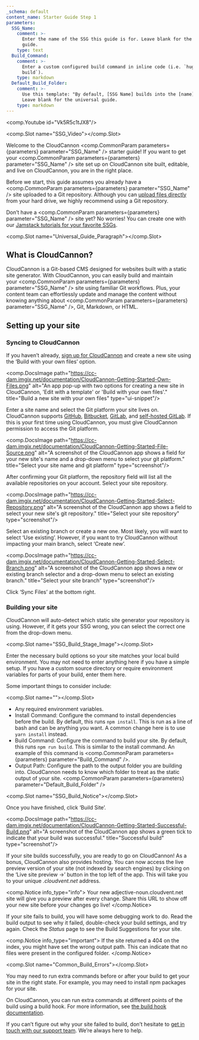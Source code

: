 ```yaml
---
_schema: default
content_name: Starter Guide Step 1
parameters:
  SSG_Name:
    comment: >-
      Enter the name of the SSG this guide is for. Leave blank for the universal
      guide.
    type: text
  Build_Command:
    comment: >-
      Enter a custom configured build command in inline code (i.e. `hugo
      build`).
    type: markdown
  Default_Build_Folder:
    comment: >-
      Use this template: "By default, [SSG Name] builds into the [name] folder."
      Leave blank for the universal guide.
    type: markdown
---
```

<comp.Youtube id="Vk5R5c1tJX8"/>

<comp.Slot name="SSG_Video"></comp.Slot>

Welcome to the CloudCannon <comp.CommonParam parameters={parameters} parameter="SSG_Name" /> starter guide! If you want to get your <comp.CommonParam parameters={parameters} parameter="SSG_Name" /> site set up on CloudCannon site built, editable, and live on CloudCannon, you are in the right place.

Before we start, this guide assumes you already have a <comp.CommonParam parameters={parameters} parameter="SSG_Name" /> site uploaded to a Git repository. Although you can <a target="_blank" rel="noopener" href="https://cloudcannon.com/documentation/articles/add-files-with-direct-upload/">upload files directly</a> from your hard drive, we highly recommend using a Git repository.

Don’t have a <comp.CommonParam parameters={parameters} parameter="SSG_Name" /> site yet? No worries! You can create one with our <a target="_blank" rel="noopener" href="https://cloudcannon.com/tutorials/">Jamstack tutorials for your favorite SSGs</a>.

<comp.Slot name="Universal_Guide_Paragraph"></comp.Slot>

## What is CloudCannon?

CloudCannon is a Git-based CMS designed for websites built with a static site generator. With CloudCannon, you can easily build and maintain your&nbsp;<comp.CommonParam parameters={parameters} parameter="SSG_Name" /> site using familiar Git workflows. Plus, your content team can effortlessly update and manage the content without knowing anything about&nbsp;<comp.CommonParam parameters={parameters} parameter="SSG_Name" />, Git, Markdown, or HTML.

## Setting up your site

### Syncing to CloudCannon

If you haven’t already,&nbsp;<a target="_blank" rel="noopener" href="https://app.cloudcannon.com/register">sign up for CloudCannon</a>&nbsp;and create a new site using the ‘Build with your own files’ option.

<comp.DocsImage path="https://cc-dam.imgix.net/documentation/CloudCannon-Getting-Started-Own-Files.png" alt="An app pop-up with two options for creating a new site in CloudCannon, 'Edit with a template' or 'Build with your own files'." title="Build a new site with your own files" type="ui-snippet"/>

Enter a site name and select the Git platform your site lives on. CloudCannon supports&nbsp;<a target="_blank" rel="noopener" href="https://cloudcannon.com/documentation/articles/connecting-a-github-repository-as-your-source/">GitHub</a>,&nbsp;<a target="_blank" rel="noopener" href="https://cloudcannon.com/documentation/articles/connecting-a-bitbucket-respository-as-your-source/">Bitbucket</a>,&nbsp;<a target="_blank" rel="noopener" href="https://cloudcannon.com/documentation/articles/connecting-a-gitlab-respository-as-your-source/">GitLab</a>, and&nbsp;<a target="_blank" rel="noopener" href="https://cloudcannon.com/documentation/articles/connecting-a-self-hosted-gitlab-repository-as-your-source/">self-hosted GitLab</a>. If this is your first time using CloudCannon, you must give CloudCannon permission to access the Git platform.

<comp.DocsImage path="https://cc-dam.imgix.net/documentation/CloudCannon-Getting-Started-File-Source.png" alt="A screenshot of the CloudCannon app shows a field for your new site's name and a drop-down menu to select your git platform." title="Select your site name and git platform" type="screenshot"/>

After confirming your Git platform, the repository field will list all the available repositories on your account. Select your site repository.

<comp.DocsImage path="https://cc-dam.imgix.net/documentation/CloudCannon-Getting-Started-Select-Repository.png" alt="A screenshot of the CloudCannon app shows a field to select your new site's git repository." title="Select your site repository" type="screenshot"/>

Select an existing branch or create a new one. Most likely, you will want to select ‘Use existing’. However, if you want to try CloudCannon without impacting your main branch, select ‘Create new’.

<comp.DocsImage path="https://cc-dam.imgix.net/documentation/CloudCannon-Getting-Started-Select-Branch.png" alt="A screenshot of the CloudCannon app shows a new or existing branch selector and a drop-down menu to select an existing branch." title="Select your site branch" type="screenshot"/>

Click ‘Sync Files’ at the bottom right.

### Building your site

CloudCannon will auto-detect which static site generator your repository is using. However, if it gets your SSG wrong, you can select the correct one from the drop-down menu.

<comp.Slot name="SSG_Build_Stage_Image"></comp.Slot>

Enter the necessary build options so your site matches your local build environment. You may not need to enter anything here if you have a simple setup. If you have a custom source directory or require environment variables for parts of your build, enter them here.

Some important things to consider include:

<comp.Slot name=""></comp.Slot>

* Any required environment variables.
* Install Command: Configure the command to install dependencies before the build. By default, this runs `npm install`. This is run as a line of bash and can be anything you want. A common change here is to use `yarn install` instead.
* Build Command: Configure the command to build your site. By default, this runs `npm run build`. This is similar to the install command. An example of this command is&nbsp;<comp.CommonParam parameters={parameters} parameter="Build_Command" />.
* Output Path: Configure the path to the output folder you are building into. CloudCannon needs to know which folder to treat as the static output of your site.&nbsp;<comp.CommonParam parameters={parameters} parameter="Default_Build_Folder" />

<comp.Slot name="SSG_Build_Notice"></comp.Slot>

Once you have finished, click ‘Build Site’.

<comp.DocsImage path="https://cc-dam.imgix.net/documentation/CloudCannon-Getting-Started-Successful-Build.png" alt="A screenshot of the CloudCannon app shows a green tick to indicate that your build was successful." title="Successful build" type="screenshot"/>

If your site builds successfully, you are ready to go on CloudCannon! As a bonus, CloudCannon also provides hosting. You can now access the live preview version of your site (not indexed by search engines) by clicking on the ‘Live site preview →’ button in the top left of the app. This will take you to your unique&nbsp;*.cloudvent.net*&nbsp;address.

<comp.Notice info_type="info">
  Your new adjective-noun.cloudvent.net site will give you a preview after every change. Share this URL to show off your new site before your changes go live!
</comp.Notice>

If your site fails to build, you will have some debugging work to do. Read the build output to see why it failed, double-check your build settings, and try again. Check the&nbsp;*Status*&nbsp;page to see the Build Suggestions for your site.

<comp.Notice info_type="important">
  If the site returned a 404 on the index, you might have set the wrong output path. This can indicate that no files were present in the configured folder.
</comp.Notice>

<comp.Slot name="Common_Build_Errors"></comp.Slot>

You may need to run extra commands before or after your build to get your site in the right state. For example, you may need to install npm packages for your site.

On CloudCannon, you can run extra commands at different points of the build using a build hook. For more information, see&nbsp;<a target="_blank" rel="noopener" href="https://cloudcannon.com/documentation/articles/extending-your-build-process-with-hooks/">the build hook documentation</a>.

If you can’t figure out why your site failed to build, don’t hesitate to&nbsp;<a target="_blank" rel="noopener" href="https://cloudcannon.com/documentation/support/">get in touch with our support team</a>. We’re always here to help.